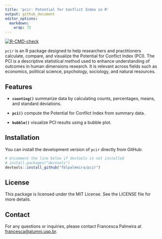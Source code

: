 ```yaml
---
title: 'pcir: Potential for Conflict Index in R'
output: github_document
editor_options: 
  markdown: 
    wrap: 72
---
```


[![R-CMD-check](https://github.com/fblpalmeira/pcir/main/R-CMD-check.yaml/badge.svg)](https://github.com/fblpalmeira/pcir)

`pcir` is an R package designed to help researchers and practitioners
calculate, compare, and visualize the Potential for Conflict Index
(PCI). The PCI is a descriptive statistical method used to enhance
understanding of outcomes in human dimensions research. It is relevant
across fields such as economics, political science, psychology,
sociology, and natural resources.

## Features

-   **`counting()`** summarize data by calculating counts, percentages,
    means, and standard deviations.

-   **`pci()`** compute the Potential for Conflict Index from summary
    data.

-   **`bubble()`** visualize PCI results using a bubble plot.

## Installation

You can install the development version of `pcir` directly from GitHub:

``` r
# Uncomment the line below if devtools is not installed
# install.packages("devtools")
devtools::install_github("fblpalmeira/pcir")
```

## License

This package is licensed under the MIT License. See the LICENSE file for
more details.

## Contact

For any questions or inquiries, please contact Francesca Palmeira at
[francesca\@alumni.usp.br](mailto:francesca@alumni.usp.br){.email}.
